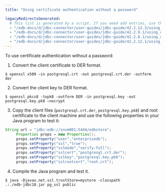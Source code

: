 ```yaml
---
title: "Using certificate authentication without a password"

legacyRedirectsGenerated:
  # This list is generated by a script. If you need add entries, use the `legacyRedirects` key.
  - "/edb-docs/d/jdbc-connector/user-guides/jdbc-guide/42.2.12.3/using_certificate_authentication_without_a_password.html"
  - "/edb-docs/d/jdbc-connector/user-guides/jdbc-guide/42.2.9.1/using_certificate_authentication_without_a_password.html"
  - "/edb-docs/d/jdbc-connector/user-guides/jdbc-guide/42.2.8.1/using_certificate_authentication_without_a_password.html"
  - "/edb-docs/d/jdbc-connector/user-guides/jdbc-guide/42.2.12.1/using_certificate_authentication_without_a_password.html"
---
```


<div id="using_certificate_authentication_without_a_password" class="registered_link"></div>

To use certificate authentication without a password:

1.  Convert the client certificate to DER format.

```shell
$ openssl x509 –in postgresql.crt -out postgresql.crt.der -outform
der
```

2.  Convert the client key to DER format.

```shell
$ openssl pkcs8 -topk8 -outform DER -in postgresql.key -out
postgresql.key.pk8 –nocrypt
```

3.  Copy the client files (`postgresql.crt.der`, `postgresql.key.pk8`) and root certificate to the client machine and use the following properties in your Java program to test it:

```java
String url = "jdbc:edb://snvm001:5444/edbstore";
     Properties props = new Properties();
     props.setProperty("user","enterprisedb");
     props.setProperty("ssl","true");
     props.setProperty("sslmode","verify-full");
     props.setProperty("sslcert","postgresql.crt.der");
     props.setProperty("sslkey","postgresql.key.pk8");
     props.setProperty("sslrootcert","root.crt");
```

4.  Compile the Java program and test it.

```shell
$ java -Djavax.net.ssl.trustStore=mystore -classpath
.:./edb-jdbc18.jar pg_ssl public
```
